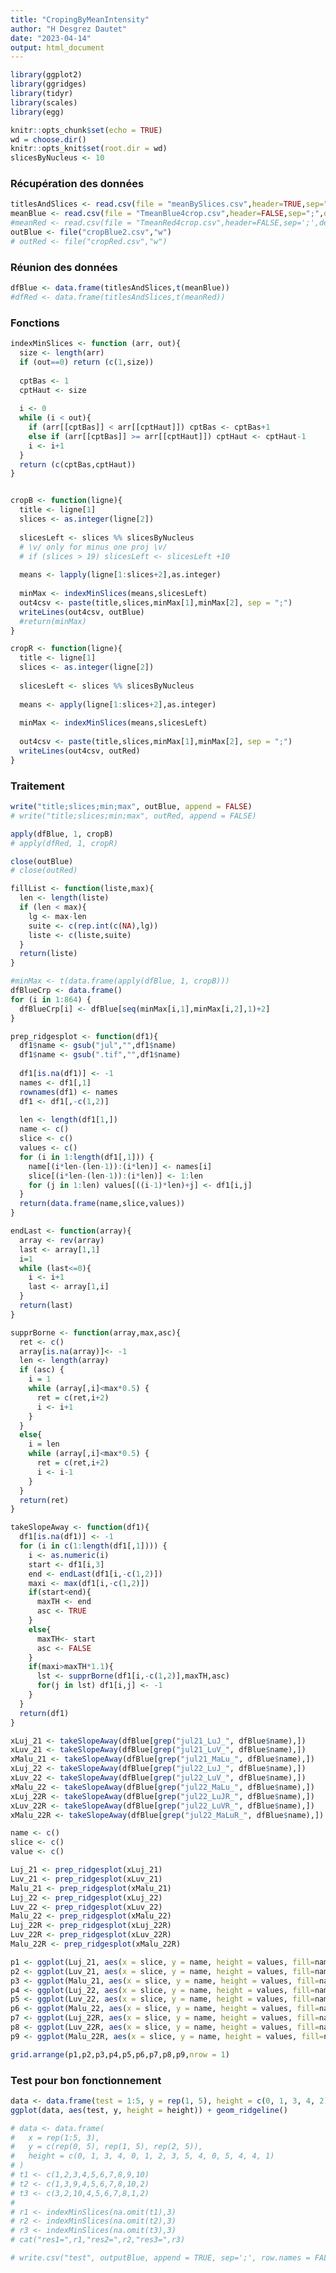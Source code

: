 ---
title: "CropingByMeanIntensity"
author: "H Desgrez Dautet"
date: "2023-04-14"
output: html_document
---

```{r library}
library(ggplot2)
library(ggridges)
library(tidyr)
library(scales)
library(egg)
```

```{r setup, include=FALSE}
knitr::opts_chunk$set(echo = TRUE)
wd = choose.dir()
knitr::opts_knit$set(root.dir = wd)
slicesByNucleus <- 10
```

### Récupération des données

```{r import}
titlesAndSlices <- read.csv(file = "meanBySlices.csv",header=TRUE,sep=";",dec=".")
meanBlue <- read.csv(file = "TmeanBlue4crop.csv",header=FALSE,sep=";",dec=".")
#meanRed <- read.csv(file = "TmeanRed4crop.csv",header=FALSE,sep=';',dec='.')
outBlue <- file("cropBlue2.csv","w")
# outRed <- file("cropRed.csv","w")
```

### Réunion des données

```{r merge}
dfBlue <- data.frame(titlesAndSlices,t(meanBlue))
#dfRed <- data.frame(titlesAndSlices,t(meanRed))
```

### Fonctions

```{r function}
indexMinSlices <- function (arr, out){
  size <- length(arr)
  if (out==0) return (c(1,size))
  
  cptBas <- 1
  cptHaut <- size
  
  i <- 0
  while (i < out){
    if (arr[[cptBas]] < arr[[cptHaut]]) cptBas <- cptBas+1
    else if (arr[[cptBas]] >= arr[[cptHaut]]) cptHaut <- cptHaut-1
    i <- i+1
  }
  return (c(cptBas,cptHaut))
}


cropB <- function(ligne){
  title <- ligne[1]
  slices <- as.integer(ligne[2])
  
  slicesLeft <- slices %% slicesByNucleus
  # \v/ only for minus one proj \v/
  # if (slices > 19) slicesLeft <- slicesLeft +10
  
  means <- lapply(ligne[1:slices+2],as.integer)
  
  minMax <- indexMinSlices(means,slicesLeft)
  out4csv <- paste(title,slices,minMax[1],minMax[2], sep = ";")
  writeLines(out4csv, outBlue)
  #return(minMax)
}

cropR <- function(ligne){
  title <- ligne[1]
  slices <- as.integer(ligne[2])
  
  slicesLeft <- slices %% slicesByNucleus
  
  means <- apply(ligne[1:slices+2],as.integer)
  
  minMax <- indexMinSlices(means,slicesLeft)
  
  out4csv <- paste(title,slices,minMax[1],minMax[2], sep = ";")
  writeLines(out4csv, outRed)
}
```

### Traitement

```{r traitement}
write("title;slices;min;max", outBlue, append = FALSE)
# write("title;slices;min;max", outRed, append = FALSE)

apply(dfBlue, 1, cropB)
# apply(dfRed, 1, cropR)
```

```{r clear}
close(outBlue)
# close(outRed)
```



```{r stack les moins lumineux}
fillList <- function(liste,max){
  len <- length(liste)
  if (len < max){
    lg <- max-len
    suite <- c(rep.int(c(NA),lg))
    liste <- c(liste,suite)
  }
  return(liste)
}

#minMax <- t(data.frame(apply(dfBlue, 1, cropB)))
dfBlueCrp <- data.frame()
for (i in 1:864) {
  dfBlueCrp[i] <- dfBlue[seq(minMax[i,1],minMax[i,2],1)+2]
}

```



```{r fun2.1}
prep_ridgesplot <- function(df1){
  df1$name <- gsub("jul","",df1$name)
  df1$name <- gsub(".tif","",df1$name)
  
  df1[is.na(df1)] <- -1
  names <- df1[,1]
  rownames(df1) <- names
  df1 <- df1[,-c(1,2)]
  
  len <- length(df1[1,])
  name <- c()
  slice <- c()
  values <- c()
  for (i in 1:length(df1[,1])) {
    name[(i*len-(len-1)):(i*len)] <- names[i]
    slice[(i*len-(len-1)):(i*len)] <- 1:len
    for (j in 1:len) values[((i-1)*len)+j] <- df1[i,j]
  }
  return(data.frame(name,slice,values))
}
```


```{r fun2.2}

endLast <- function(array){
  array <- rev(array)
  last <- array[1,1]
  i=1
  while (last<=0){
    i <- i+1
    last <- array[1,i]
  }
  return(last)
}

supprBorne <- function(array,max,asc){
  ret <- c()
  array[is.na(array)]<- -1
  len <- length(array)
  if (asc) {
    i = 1
    while (array[,i]<max*0.5) {
      ret = c(ret,i+2)
      i <- i+1
    }
  }
  else{
    i = len
    while (array[,i]<max*0.5) {
      ret = c(ret,i+2)
      i <- i-1
    }
  }
  return(ret)
}

takeSlopeAway <- function(df1){
  df1[is.na(df1)] <- -1
  for (i in c(1:length(df1[,1]))) {
    i <- as.numeric(i)
    start <- df1[i,3]
    end <- endLast(df1[i,-c(1,2)])
    maxi <- max(df1[i,-c(1,2)])
    if(start<end){
      maxTH <- end
      asc <- TRUE
    }
    else{
      maxTH<- start
      asc <- FALSE
    }
    if(maxi>maxTH*1.1){
      lst <- supprBorne(df1[i,-c(1,2)],maxTH,asc)
      for(j in lst) df1[i,j] <- -1
    }
  }
  return(df1)
}

```

```{r sep indiv}
xLuj_21 <- takeSlopeAway(dfBlue[grep("jul21_LuJ_", dfBlue$name),])
xLuv_21 <- takeSlopeAway(dfBlue[grep("jul21_LuV_", dfBlue$name),])
xMalu_21 <- takeSlopeAway(dfBlue[grep("jul21_MaLu_", dfBlue$name),])
xLuj_22 <- takeSlopeAway(dfBlue[grep("jul22_LuJ_", dfBlue$name),])
xLuv_22 <- takeSlopeAway(dfBlue[grep("jul22_LuV_", dfBlue$name),])
xMalu_22 <- takeSlopeAway(dfBlue[grep("jul22_MaLu_", dfBlue$name),])
xLuj_22R <- takeSlopeAway(dfBlue[grep("jul22_LuJR_", dfBlue$name),])
xLuv_22R <- takeSlopeAway(dfBlue[grep("jul22_LuVR_", dfBlue$name),])
xMalu_22R <- takeSlopeAway(dfBlue[grep("jul22_MaLuR_", dfBlue$name),])

name <- c()
slice <- c()
value <- c()

Luj_21 <- prep_ridgesplot(xLuj_21)
Luv_21 <- prep_ridgesplot(xLuv_21)
Malu_21 <- prep_ridgesplot(xMalu_21)
Luj_22 <- prep_ridgesplot(xLuj_22)
Luv_22 <- prep_ridgesplot(xLuv_22)
Malu_22 <- prep_ridgesplot(xMalu_22)
Luj_22R <- prep_ridgesplot(xLuj_22R)
Luv_22R <- prep_ridgesplot(xLuv_22R)
Malu_22R <- prep_ridgesplot(xMalu_22R)


```

```{r fig.height = 150, fig.width = 80 }

p1 <- ggplot(Luj_21, aes(x = slice, y = name, height = values, fill=name) ) + geom_ridgeline(scale=0.02, alpha = 0.5, show.legend = FALSE)
p2 <- ggplot(Luv_21, aes(x = slice, y = name, height = values, fill=name) ) + geom_ridgeline(scale=0.02, alpha = 0.5, show.legend = FALSE)
p3 <- ggplot(Malu_21, aes(x = slice, y = name, height = values, fill=name) ) + geom_ridgeline(scale=0.02, alpha = 0.5, show.legend = FALSE)
p4 <- ggplot(Luj_22, aes(x = slice, y = name, height = values, fill=name) ) + geom_ridgeline(scale=0.02, alpha = 0.5, show.legend = FALSE)
p5 <- ggplot(Luv_22, aes(x = slice, y = name, height = values, fill=name) ) + geom_ridgeline(scale=0.02, alpha = 0.5, show.legend = FALSE)
p6 <- ggplot(Malu_22, aes(x = slice, y = name, height = values, fill=name) ) + geom_ridgeline(scale=0.02, alpha = 0.5, show.legend = FALSE)
p7 <- ggplot(Luj_22R, aes(x = slice, y = name, height = values, fill=name) ) + geom_ridgeline(scale=0.02, alpha = 0.5, show.legend = FALSE)
p8 <- ggplot(Luv_22R, aes(x = slice, y = name, height = values, fill=name) ) + geom_ridgeline(scale=0.02, alpha = 0.5, show.legend = FALSE)
p9 <- ggplot(Malu_22R, aes(x = slice, y = name, height = values, fill=name) ) + geom_ridgeline(scale=0.02, alpha = 0.5, show.legend = FALSE)

grid.arrange(p1,p2,p3,p4,p5,p6,p7,p8,p9,nrow = 1)
```

### Test pour bon fonctionnement

```{r test}
data <- data.frame(test = 1:5, y = rep(1, 5), height = c(0, 1, 3, 4, 2))
ggplot(data, aes(test, y, height = height)) + geom_ridgeline()

# data <- data.frame(
#   x = rep(1:5, 3),
#   y = c(rep(0, 5), rep(1, 5), rep(2, 5)),
#   height = c(0, 1, 3, 4, 0, 1, 2, 3, 5, 4, 0, 5, 4, 4, 1)
# )
# t1 <- c(1,2,3,4,5,6,7,8,9,10)
# t2 <- c(1,3,9,4,5,6,7,8,10,2)
# t3 <- c(3,2,10,4,5,6,7,8,1,2)
# 
# r1 <- indexMinSlices(na.omit(t1),3)
# r2 <- indexMinSlices(na.omit(t2),3)
# r3 <- indexMinSlices(na.omit(t3),3)
# cat("res1=",r1,"res2=",r2,"res3=",r3)

# write.csv("test", outputBlue, append = TRUE, sep=';', row.names = FALSE, col.names = FALSE)
```
